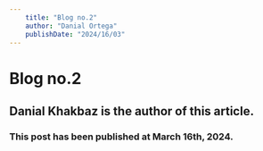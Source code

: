 ```yaml
---
    title: "Blog no.2"
    author: "Danial Ortega"
    publishDate: "2024/16/03"
---
```


# Blog no.2

## Danial Khakbaz is the author of this article.

### This post has been published at March 16th, 2024.
